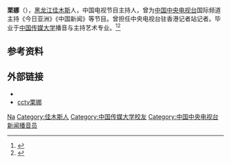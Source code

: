 '''栗娜'''（{{bd|1982年|3月17日|}}），[[黑龙江|黑龙江]][[佳木斯|佳木斯]]人，中国电视节目主持人，曾为[[中国中央电视台|中国中央电视台]]国际频道主持《今日亚洲》《中国新闻》等节目。曾担任中央电视台驻香港记者站记者。毕业于[[中国传媒大学|中国传媒大学]]播音与主持艺术专业。<ref>{{Cite web|title=爱生活爱公益的中文国际主持人栗娜_央视网|url=http://cctv.cntv.cn/2015/05/22/ARTI1432287509418994.shtml|accessdate=2019-08-23|work=cctv.cntv.cn|archive-date=2019-08-23|archive-url=https://web.archive.org/web/20190823145250/http://cctv.cntv.cn/2015/05/22/ARTI1432287509418994.shtml|dead-url=no}}</ref><ref>{{Cite web|title=央视“最美”女主播栗娜的大爱人生_新闻中心_中国网|url=http://news.china.com.cn/2015-04/22/content_35386440.htm|accessdate=2019-08-23|work=news.china.com.cn|archive-date=2019-08-23|archive-url=https://web.archive.org/web/20190823145250/http://news.china.com.cn/2015-04/22/content_35386440.htm|dead-url=no}}</ref>

== 参考资料 ==
{{reflist}}

== 外部链接 ==
* {{Sinaweibo|1904316191}}
* [https://web.archive.org/web/20150402132500/http://t.cntv.cn/14114489 cctv栗娜]

{{Authority control}}
{{DEFAULTSORT:Li栗}}
[[Category:栗姓|Na]]
[[Category:佳木斯人|Category:佳木斯人]]
[[Category:中国传媒大学校友|Category:中国传媒大学校友]]
[[Category:中国中央电视台新闻播音员|Category:中国中央电视台新闻播音员]]